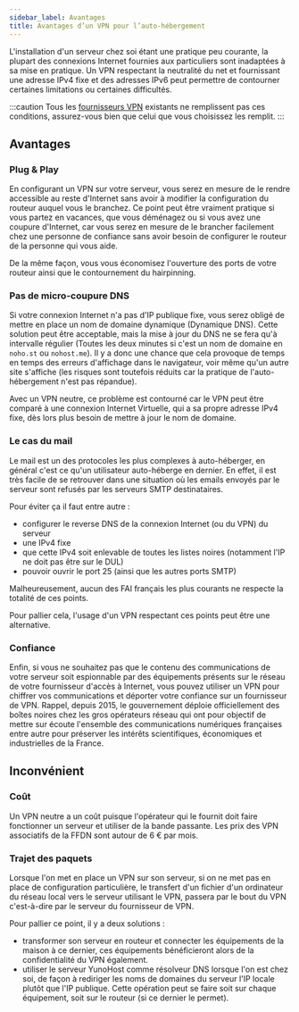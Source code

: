 ```yaml
---
sidebar_label: Avantages
title: Avantages d’un VPN pour l’auto-hébergement
---
```


L'installation d'un serveur chez soi étant une pratique peu courante, la plupart des connexions Internet fournies aux particuliers sont inadaptées à sa mise en pratique. Un VPN respectant la neutralité du net et fournissant une adresse IPv4 fixe et des adresses IPv6 peut permettre de contourner certaines limitations ou certaines difficultés.

:::caution
Tous les [fournisseurs VPN](/admin/install/providers/vpn/) existants ne remplissent pas ces conditions, assurez-vous bien que celui que vous choisissez les remplit.
:::

## Avantages

### Plug & Play

En configurant un VPN sur votre serveur, vous serez en mesure de le rendre accessible au reste d'Internet sans avoir à modifier la configuration du routeur auquel vous le branchez. Ce point peut être vraiment pratique si vous partez en vacances, que vous déménagez ou si vous avez une coupure d'Internet, car vous serez en mesure de le brancher facilement chez une personne de confiance sans avoir besoin de configurer le routeur de la personne qui vous aide.

De la même façon, vous vous économisez l'ouverture des ports de votre routeur ainsi que le contournement du hairpinning.

### Pas de micro-coupure DNS

Si votre connexion Internet n'a pas d'IP publique fixe, vous serez obligé de mettre en place un nom de domaine dynamique (Dynamique DNS). Cette solution peut être acceptable, mais la mise à jour du DNS ne se fera qu'à intervalle régulier (Toutes les deux minutes si c'est un nom de domaine en `noho.st` ou `nohost.me`). Il y a donc une chance que cela provoque de temps en temps des erreurs d'affichage dans le navigateur, voir même qu'un autre site s'affiche (les risques sont toutefois réduits car la pratique de l'auto-hébergement n'est pas répandue).

Avec un VPN neutre, ce problème est contourné car le VPN peut être comparé à une connexion Internet Virtuelle, qui a sa propre adresse IPv4 fixe, dès lors plus besoin de mettre à jour le nom de domaine.

### Le cas du mail

Le mail est un des protocoles les plus complexes à auto-héberger, en général c'est ce qu'un utilisateur auto-héberge en dernier. En effet, il est très facile de se retrouver dans une situation où les emails envoyés par le serveur sont refusés par les serveurs SMTP destinataires.

Pour éviter ça il faut entre autre :

- configurer le reverse DNS de la connexion Internet (ou du VPN) du serveur
- une IPv4 fixe
- que cette IPv4 soit enlevable de toutes les listes noires (notamment l'IP ne doit pas être sur le DUL)
- pouvoir ouvrir le port 25 (ainsi que les autres ports SMTP)

Malheureusement, aucun des FAI français les plus courants ne respecte la totalité de ces points.

Pour pallier cela, l'usage d'un VPN respectant ces points peut être une alternative.

### Confiance

Enfin, si vous ne souhaitez pas que le contenu des communications de votre serveur soit espionnable par des équipements présents sur le réseau de votre fournisseur d'accès à Internet, vous pouvez utiliser un VPN pour chiffrer vos communications et déporter votre confiance sur un fournisseur de VPN. Rappel, depuis 2015, le gouvernement déploie officiellement des boîtes noires chez les gros opérateurs réseau qui ont pour objectif de mettre sur écoute l'ensemble des communications numériques françaises entre autre pour préserver les intérêts scientifiques, économiques et industrielles de la France.

## Inconvénient

### Coût

Un VPN neutre a un coût puisque l'opérateur qui le fournit doit faire fonctionner un serveur et utiliser de la bande passante. Les prix des VPN associatifs de la FFDN sont autour de 6 € par mois.

### Trajet des paquets

Lorsque l'on met en place un VPN sur son serveur, si on ne met pas en place de configuration particulière, le transfert d'un fichier d'un ordinateur du réseau local vers le serveur utilisant le VPN, passera par le bout du VPN c'est-à-dire par le serveur du fournisseur de VPN.

Pour pallier ce point, il y a deux solutions :

- transformer son serveur en routeur et connecter les équipements de la maison à ce dernier, ces équipements bénéficieront alors de la confidentialité du VPN également.
- utiliser le serveur YunoHost comme résolveur DNS lorsque l'on est chez soi, de façon à rediriger les noms de domaines du serveur l'IP locale plutôt que l'IP publique. Cette opération peut se faire soit sur chaque équipement, soit sur le routeur (si ce dernier le permet).
